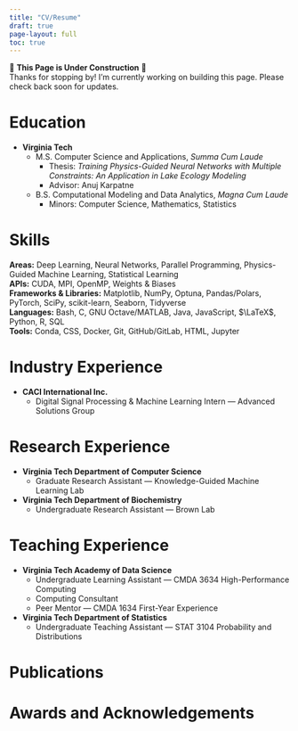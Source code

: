 ```yaml
---
title: "CV/Resume"
draft: true
page-layout: full
toc: true
---
```


👷 **This Page is Under Construction** 🚧  
Thanks for stopping by! I'm currently working on building this page. Please 
check back soon for updates.

# Education
- **Virginia Tech**
	- M.S. Computer Science and Applications, *Summa Cum Laude*  
		- Thesis: *Training Physics-Guided Neural Networks with Multiple Constraints: An Application in Lake Ecology Modeling*
		- Advisor: Anuj Karpatne

	- B.S. Computational Modeling and Data Analytics, *Magna Cum Laude* 
		- Minors: Computer Science, Mathematics, Statistics
	
# Skills
**Areas:** Deep Learning, Neural Networks, Parallel Programming, Physics-Guided Machine Learning, Statistical Learning  
**APIs:** CUDA, MPI, OpenMP, Weights & Biases  
**Frameworks & Libraries:** Matplotlib, NumPy, Optuna, Pandas/Polars, PyTorch, SciPy, scikit-learn, Seaborn, Tidyverse  
**Languages:** Bash, C, GNU Octave/MATLAB, Java, JavaScript, $\LaTeX$, Python, R, SQL  
**Tools:** Conda, CSS, Docker, Git, GitHub/GitLab, HTML, Jupyter

# Industry Experience
- **CACI International Inc.**
	- Digital Signal Processing & Machine Learning Intern --- Advanced Solutions Group
	
# Research Experience
- **Virginia Tech Department of Computer Science**
	- Graduate Research Assistant --- Knowledge-Guided Machine Learning Lab
	
- **Virginia Tech Department of Biochemistry**
	- Undergraduate Research Assistant --- Brown Lab
	
# Teaching Experience
- **Virginia Tech Academy of Data Science**
	- Undergraduate Learning Assistant --- CMDA 3634 High-Performance Computing
	- Computing Consultant
	- Peer Mentor --- CMDA 1634 First-Year Experience
	
- **Virginia Tech Department of Statistics**
	- Undergraduate Teaching Assistant --- STAT 3104 Probability and Distributions
	
# Publications

# Awards and Acknowledgements
